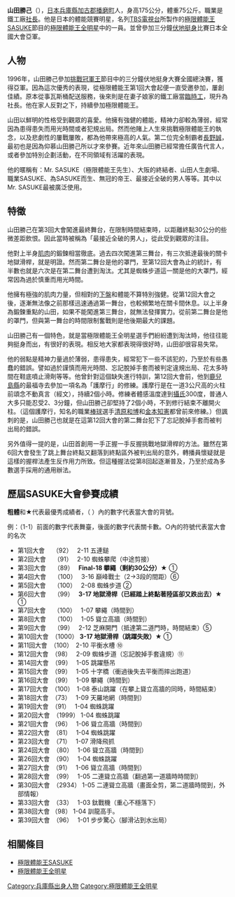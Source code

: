 {{BLP unsourced|time=2021-04-26T05:33:38+00:00}}
{{japanese|japanese=山田勝己|kana=やまだ かつみ|romaji=Yamada Katsumi}}
'''山田勝己'''（{{bd|1965年|10月22日|}}），[[日本|日本]][[兵库县|兵庫縣]][[加古郡|加古郡]][[播磨町|播磨町]]人，身高175公分，體重75公斤。職業是鐵工廠[[社長|社長]]。他是日本的體能競賽明星，名列[[TBS電視台|TBS電視台]]所製作的[[極限體能王SASUKE|極限體能王SASUKE]]節目的[[極限體能王全明星|極限體能王全明星]]中的一員。並曾參加三分鐘[[俯卧撑|伏地挺身]]比賽日本全國大會亞軍。

== 人物 ==

1996年，山田勝己參加[[筋肉擂台|挑戰冠軍王]]節目中的三分鐘伏地挺身大賽全國總決賽，獲得亞軍。因為這次優秀的表現，從極限體能王第1回大會起便一直受邀參加，屢創佳績。原本從事瓦斯桶配送服務，後來則是在妻子娘家的鐵工廠當[[臨時工|臨時工]]，現升為社長。他在家人反對之下，持續參加極限體能王。

山田以鮮明的性格受到觀眾的喜愛。他擁有強健的體能，精神力卻較為薄弱，經常因為患得患失而用光時間或者犯規出局。然而他賭上人生來挑戰極限體能王的執念，以及悲劇性的屢戰屢敗，都為他帶來極高的人氣。第二位完全制霸者[[長野誠|長野誠]]，最初也是因為仰慕山田勝己所以才來參賽。近年來山田勝已經常擔任廣告代言人，或者參加特別企劃活動，在不同領域有活躍的表現。

他的暱稱有：Mr. SASUKE（極限體能王先生）、大阪的終結者、山田人生劇場、職業SASUKE、為SASUKE而生、無冠的帝王、最接近全破的男人等等。其中以Mr. SASUKE最被廣泛使用。

== 特徵 ==

山田勝己在第3回大會闖進最終舞台，在限制時間結束時，以距離終點30公分的些微差距飲恨。因此當時被稱為「最接近全破的男人」，從此受到觀眾的注目。

他對上半身[[肌肉|肌肉]]的鍛鍊相當徹底。過去四次闖進第三舞台，有三次抵達最後的關卡地獄滑桿，就是明證。然而第二舞台是他的罩門，至第12回大會為止的統計，有半數也就是六次是在第二舞台遭到淘汰。尤其是蜘蛛步道這一關是他的大罩門，經常因為過於慎重而用光時間。

他擁有極強的肌肉力量，但相對的[[腿|下盤]]和體能不算特別強健。從第12回大會之後，逐漸無法像之前那樣迅速通過第一舞台，也較頻繁地在關卡間休息。以上半身為鍛鍊重點的山田，如果不能闖進第三舞台，就無法發揮實力。從前第二舞台是他的罩門，但與第一舞台的時間限制奮戰則是他後期最大的課題。

山田勝己有一個特色，就是當極限體能王全明星選手們紛紛遭到淘汰時，他往往能夠挺身而出，有很好的表現。相反地大家都表現得很好時，山田卻很容易失常。

他的弱點是精神力量過於薄弱，患得患失，經常犯下一些不該犯的，乃至於有些愚蠢的錯誤。譬如過於謹慎而用光時間、忘記脫掉手套而被判定違規出局、花太多時間在鞋底噴止滑劑等等。他曾針對這個缺失進行特訓，第12回大會前，他到[[鹿儿岛县|鹿兒島縣]]的最福寺去參加一項名為「護摩行」的修練。護摩行是在一道3公尺高的火柱前頌念不動真言（經文），持續2個小時。修練者體感溫度達到[[摄氏温标|攝氏]]300度，普通人大多只能忍受2、3分鐘，但山田勝己卻堅持了2個小時，不到修行結束不離開火柱。（這個護摩行，知名的職業[[棒球|棒球]]選手[[清原和博|清原和博]]和[[金本知憲|金本知憲]]都曾前來修練。）但諷刺的是，山田勝己也就是在這第12回大會的第二舞台犯下了忘記脫掉手套而被判出局的錯誤。

另外值得一提的是，山田首創用一手正握一手反握挑戰地獄滑桿的方法。雖然在第6回大會發生了跳上舞台終點又翻落到終點區外被判出局的意外，轉播員懷疑就是這樣的握桿法產生反作用力所致。但這種握法從第8回起逐漸普及，乃至於成為多數選手採用的通用辦法。

== 歷屆SASUKE大會參賽成績 ==

'''粗體'''和'''★'''代表最優秀成績者，（ ）內的數字代表當大會的背號。

例：（1-1）前面的數字代表舞臺，後面的數字代表關卡數。○內的符號代表當大會的名次

* 第1回大會　 （92）　 2-11 五連鎚
* 第2回大會　 （91）　 2-10 蜘蛛攀爬（中途剪接）	
* 第3回大會　 （89）　 '''Final-18 攀繩（剩約30公分）★''' ①
* 第4回大會　 （100）　 3-16 巔峰戰士（2→3段的間距）⑥
* 第5回大會　 （100）　 2-08 蜘蛛步道 ②
* 第6回大會　 （99）　 '''3-17 地獄滑桿（已經踏上終點著陸區卻又跌出去）★''' ①
* 第7回大會　 （100）　 1-07 攀繩（時間到）
* 第8回大會　 （100）　 1-05 聳立高牆（時間到）
* 第9回大會　 （99）　 2-12 芝麻開門（抵達第二道門時，時間結束）⑤
* 第10回大會　（1000） '''3-17 地獄滑桿（跳躍失敗）★''' ①
* 第11回大會　（100）　2-10 平衡水槽 ⑩
* 第12回大會　（98）　 2-09 蜘蛛步道（忘記脫掉手套違規）⑪
* 第14回大會　（99）　 1-05 跳躍懸吊
* 第15回大會　（99）　 1-05 十字橋（衝過後失去平衡而摔出跑道）
* 第16回大會　（99）　 1-09 攀繩（時間到）
* 第17回大會　（100）　1-08 泰山跳躍（在攀上聳立高牆的同時，時間結束）
* 第18回大會　（73）　 1-09 天羅地網（時間到）
* 第19回大會　（91）　 1-04 蜘蛛跳躍
* 第20回大會　（1999） 1-04 蜘蛛跳躍
* 第21回大會　（96）　 1-06 聳立高牆（時間到）
* 第22回大會　（81）　 1-04 蜘蛛跳躍
* 第23回大會　（71）　 1-07 滑降飛抓
* 第24回大會　（80）　 1-06 聳立高牆（時間到）
* 第26回大會　（90）　 1-04 蜘蛛跳躍
* 第27回大會　（91）　 1-06 聳立高牆（時間到）
* 第28回大會　（99）　 1-05 二連聳立高牆（翻過第一道牆時時間到）
* 第30回大會　（2934） 1-05 二連聳立高牆（畫面全剪，第二道牆時間到，外部情報）
* 第33回大會　（33）　 1-03 鈦戰機（重心不穩落下）
* 第38回大會  （98）  1-04 訓龍高手。
* 第39回大會　（96）　 1-01 步步驚心（腳滑沾到水出局）

== 相關條目 ==

* [[極限體能王SASUKE|極限體能王SASUKE]]
* [[極限體能王全明星|極限體能王全明星]]

[[Category:兵庫縣出身人物|Category:兵庫縣出身人物]]
[[Category:極限體能王全明星|Category:極限體能王全明星]]